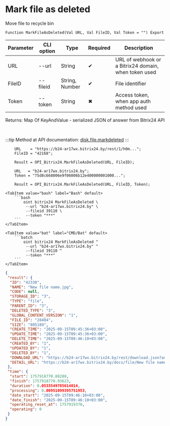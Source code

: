 ﻿---
sidebar_position: 6
description: Mark file as deleted and other functions to work with Bitrix24 in the Open Integration Package, a free open-source integration library for 1C:Enterprise 8, OneScript and CLI
keywords: [1C, 1С, 1С:Enterprise, 1С:Enterprise 8.3, API, Integration, Services, Exchange, OneScript, CLI, Bitrix24]
---


# Mark file as deleted
 Move file to recycle bin



`Function MarkFileAsDeleted(Val URL, Val FileID, Val Token = "") Export`

  | Parameter | CLI option | Type | Required | Description |
  |-|-|-|-|-|
  | URL | --url | String | &#x2714; | URL of webhook or a Bitrix24 domain, when token used |
  | FileID | --fileid | String, Number | &#x2714; | File identifier |
  | Token | --token | String | &#x2716; | Access token, when app auth method used |

  
  Returns:  Map Of KeyAndValue - serialized JSON of answer from Bitrix24 API

<br/>

:::tip
Method at API documentation: [disk.file.markdeleted](https://dev.1c-bitrix.ru/rest_help/disk/file/disk_file_markdeleted.php)
:::
<br/>



```bsl title="1C:Enterprise/OneScript code example"
    URL    = "https://b24-ar17wx.bitrix24.by/rest/1/h0m...";
    FileID = "42168";

    Result = OPI_Bitrix24.MarkFileAsDeleted(URL, FileID);

    URL   = "b24-ar17wx.bitrix24.by";
    Token = "75d8c668006e9f06006b12e400000001000...";

    Result = OPI_Bitrix24.MarkFileAsDeleted(URL, FileID, Token);
```
 

 <Tabs>
  
    <TabItem value="bash" label="Bash" default>
        ```bash
            oint bitrix24 MarkFileAsDeleted \
             --url "b24-ar17wx.bitrix24.by" \
             --fileid 39110 \
             --token "***"
        ```
    </TabItem>
  
    <TabItem value="bat" label="CMD/Bat" default>
        ```batch
            oint bitrix24 MarkFileAsDeleted ^
             --url "b24-ar17wx.bitrix24.by" ^
             --fileid 39110 ^
             --token "***"
        ```
    </TabItem>
</Tabs>


```json title="Result"
{
 "result": {
  "ID": "42330",
  "NAME": "New file name.jpg",
  "CODE": null,
  "STORAGE_ID": "3",
  "TYPE": "file",
  "PARENT_ID": "3",
  "DELETED_TYPE": "3",
  "GLOBAL_CONTENT_VERSION": "1",
  "FILE_ID": "28404",
  "SIZE": "805189",
  "CREATE_TIME": "2025-09-15T09:45:36+03:00",
  "UPDATE_TIME": "2025-09-15T09:45:36+03:00",
  "DELETE_TIME": "2025-09-15T09:46:10+03:00",
  "CREATED_BY": "1",
  "UPDATED_BY": "1",
  "DELETED_BY": "1",
  "DOWNLOAD_URL": "https://b24-ar17wx.bitrix24.by/rest/download.json?auth=b8c3c768006e9f06006b12e4000000010000077ef10e1d2738b7b2b7d4c5a8cb98228c&token=disk%7CaWQ9NDIzMzAmXz11VVppYnhONlpZR091WDV5ZzN1VDRrNjk1TjQzT0ZIcg%3D%3D%7CImRvd25sb2FkfGRpc2t8YVdROU5ESXpNekFtWHoxMVZWcHBZbmhPTmxwWlIwOTFXRFY1WnpOMVZEUnJOamsxVGpRelQwWkljZz09fGI4YzNjNzY4MDA2ZTlmMDYwMDZiMTJlNDAwMDAwMDAxMDAwMDA3N2VmMTBlMWQyNzM4YjdiMmI3ZDRjNWE4Y2I5ODIyOGMi.Jbb5kD5Vn6v%2FZ4fXqzB9aaTJApc4fNKacPT0IgnhyOM%3D",
  "DETAIL_URL": "https://b24-ar17wx.bitrix24.by/docs/file/New file name.jpgi17579187701999i"
 },
 "time": {
  "start": 1757918770.88288,
  "finish": 1757918770.93623,
  "duration": 0.0533549785614014,
  "processing": 0.00951099395751953,
  "date_start": "2025-09-15T09:46:10+03:00",
  "date_finish": "2025-09-15T09:46:10+03:00",
  "operating_reset_at": 1757919370,
  "operating": 0
 }
}
```
